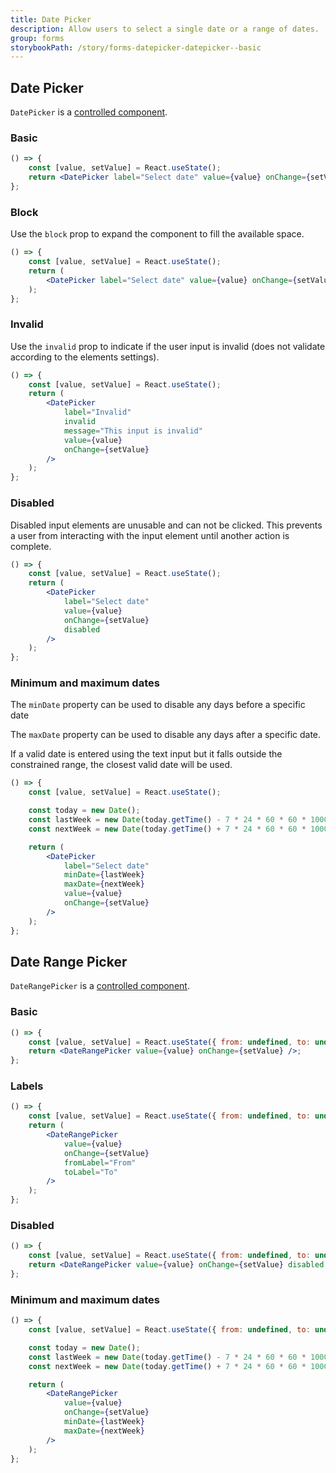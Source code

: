 ```yaml
---
title: Date Picker
description: Allow users to select a single date or a range of dates.
group: forms
storybookPath: /story/forms-datepicker-datepicker--basic
---
```


## Date Picker

`DatePicker` is a [controlled component](https://reactjs.org/docs/forms.html#controlled-components).

### Basic

```jsx live
() => {
	const [value, setValue] = React.useState();
	return <DatePicker label="Select date" value={value} onChange={setValue} />;
};
```

### Block

Use the `block` prop to expand the component to fill the available space.

```jsx live
() => {
	const [value, setValue] = React.useState();
	return (
		<DatePicker label="Select date" value={value} onChange={setValue} block />
	);
};
```

### Invalid

Use the `invalid` prop to indicate if the user input is invalid (does not validate according to the elements settings).

```jsx live
() => {
	const [value, setValue] = React.useState();
	return (
		<DatePicker
			label="Invalid"
			invalid
			message="This input is invalid"
			value={value}
			onChange={setValue}
		/>
	);
};
```

### Disabled

Disabled input elements are unusable and can not be clicked. This prevents a user from interacting with the input element until another action is complete.

```jsx live
() => {
	const [value, setValue] = React.useState();
	return (
		<DatePicker
			label="Select date"
			value={value}
			onChange={setValue}
			disabled
		/>
	);
};
```

### Minimum and maximum dates

The `minDate` property can be used to disable any days before a specific date

The `maxDate` property can be used to disable any days after a specific date.

If a valid date is entered using the text input but it falls outside the constrained range, the closest valid date will be used.

```jsx live
() => {
	const [value, setValue] = React.useState();

	const today = new Date();
	const lastWeek = new Date(today.getTime() - 7 * 24 * 60 * 60 * 1000);
	const nextWeek = new Date(today.getTime() + 7 * 24 * 60 * 60 * 1000);

	return (
		<DatePicker
			label="Select date"
			minDate={lastWeek}
			maxDate={nextWeek}
			value={value}
			onChange={setValue}
		/>
	);
};
```

## Date Range Picker

`DateRangePicker` is a [controlled component](https://reactjs.org/docs/forms.html#controlled-components).

### Basic

```jsx live
() => {
	const [value, setValue] = React.useState({ from: undefined, to: undefined });
	return <DateRangePicker value={value} onChange={setValue} />;
};
```

### Labels

```jsx live
() => {
	const [value, setValue] = React.useState({ from: undefined, to: undefined });
	return (
		<DateRangePicker
			value={value}
			onChange={setValue}
			fromLabel="From"
			toLabel="To"
		/>
	);
};
```

### Disabled

```jsx live
() => {
	const [value, setValue] = React.useState({ from: undefined, to: undefined });
	return <DateRangePicker value={value} onChange={setValue} disabled />;
};
```

### Minimum and maximum dates

```jsx live
() => {
	const [value, setValue] = React.useState({ from: undefined, to: undefined });

	const today = new Date();
	const lastWeek = new Date(today.getTime() - 7 * 24 * 60 * 60 * 1000);
	const nextWeek = new Date(today.getTime() + 7 * 24 * 60 * 60 * 1000);

	return (
		<DateRangePicker
			value={value}
			onChange={setValue}
			minDate={lastWeek}
			maxDate={nextWeek}
		/>
	);
};
```
